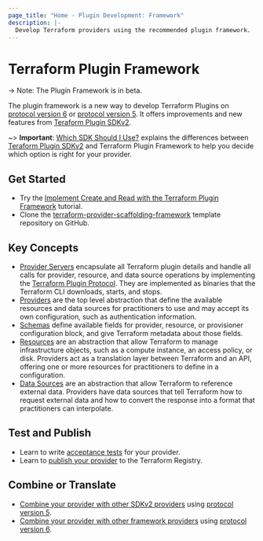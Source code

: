 ```yaml
---
page_title: "Home - Plugin Development: Framework"
description: |-
  Develop Terraform providers using the recommended plugin framework.
---
```


# Terraform Plugin Framework

-> Note: The Plugin Framework is in beta.

The plugin framework is a new way to develop Terraform Plugins on [protocol version 6](/plugin/how-terraform-works#protocol-version-6) or [protocol version 5](/plugin/how-terraform-works#protocol-version-5). It offers improvements and new features from [Teraform Plugin SDKv2](/plugin/sdkv2).

~> **Important**: [Which SDK Should I Use?](/plugin/which-sdk) explains the differences between [Teraform Plugin SDKv2](/plugin/sdkv2) and Terraform Plugin Framework to help you decide which option is right for your provider.

## Get Started

- Try the [Implement Create and Read with the Terraform Plugin Framework](https://learn.hashicorp.com/tutorials/terraform/plugin-framework-create?in=terraform/providers) tutorial.
- Clone the [terraform-provider-scaffolding-framework](https://github.com/hashicorp/terraform-provider-scaffolding-framework) template repository on GitHub.

## Key Concepts

- [Provider Servers](/plugin/framework/provider-servers) encapsulate all Terraform plugin details and handle all calls for provider, resource, and data source operations by implementing the [Terraform Plugin Protocol](/plugin/how-terraform-works#terraform-plugin-protocol). They are implemented as binaries that the Terraform CLI downloads, starts, and stops.
- [Providers](/plugin/framework/providers) are the top level abstraction that define the available resources and data sources for practitioners to use and may accept its own configuration, such as authentication information.
- [Schemas](/plugin/framework/schemas) define available fields for provider, resource, or provisioner configuration block, and give Terraform metadata about those fields.
- [Resources](/plugin/framework/resources) are an abstraction that allow Terraform to manage infrastructure objects, such as a compute instance, an access policy, or disk. Providers act as a translation layer between Terraform and an API, offering one or more resources for practitioners to define in a configuration.
- [Data Sources](/plugin/framework/data-sources) are an abstraction that allow Terraform to reference external data. Providers have data sources that tell Terraform how to request external data and how to convert the response into a format that practitioners can interpolate.

## Test and Publish

- Learn to write [acceptance tests](/plugin/framework/acctests) for your provider.
- Learn to [publish your provider](/registry/providers/publishing) to the Terraform Registry.

## Combine or Translate

- [Combine your provider with other SDKv2 providers](/plugin/mux/combining-protocol-version-5-providers) using [protocol version 5](/plugin/how-terraform-works#protocol-version-5).
- [Combine your provider with other framework providers](/plugin/mux/combining-protocol-version-6-providers) using [protocol version 6](/plugin/how-terraform-works#protocol-version-6).

